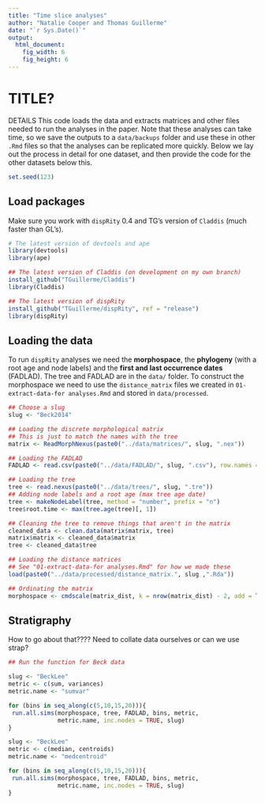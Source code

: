 ```yaml
---
title: "Time slice analyses"
author: "Natalie Cooper and Thomas Guillerme"
date: "`r Sys.Date()`"
output:
  html_document:
    fig_width: 6
    fig_height: 6
---
```


TITLE?
===============

DETAILS
This code loads the data and extracts matrices and other files needed to run the analyses in the paper. Note that these analyses can take time, so we save the outputs to a `data/backups` folder and use these in other `.Rmd` files so that the analyses can be replicated more quickly. Below we lay out the process in detail for one dataset, and then provide the code for the other datasets below this.

```r
set.seed(123)
```

Load packages
-----------------------------------

Make sure you work with `dispRity` 0.4 and TG's version of `Claddis` (much faster than GL's).

```r
# The latest version of devtools and ape
library(devtools)
library(ape)

## The latest version of Claddis (on development on my own branch)
install_github("TGuillerme/Claddis")
library(Claddis)

## The latest version of dispRity 
install_github("TGuillerme/dispRity", ref = "release")
library(dispRity) 
```

Loading the data
-----------------------------------

To run `dispRity` analyses we need the **morphospace**, the **phylogeny** (with a root age and node labels) and the **first and last occurrence dates** (FADLAD). The tree and FADLAD are in the `data/` folder. To construct the morphospace we need to use the `distance_matrix` files we created in `01-extract-data-for analyses.Rmd` and stored in `data/processed`.

```r
## Choose a slug
slug <- "Beck2014"

## Loading the discrete morphological matrix
## This is just to match the names with the tree
matrix <- ReadMorphNexus(paste0("../data/matrices/", slug, ".nex"))

## Loading the FADLAD
FADLAD <- read.csv(paste0("../data/FADLAD/", slug, ".csv"), row.names = 1, header = TRUE)

## Loading the tree
tree <- read.nexus(paste0("../data/trees/", slug, ".tre"))
## Adding node labels and a root age (max tree age date)
tree <- makeNodeLabel(tree, method = "number", prefix = "n")
tree$root.time <- max(tree.age(tree)[, 1])

## Cleaning the tree to remove things that aren't in the matrix 
cleaned_data <- clean.data(matrix$matrix, tree)
matrix$matrix <- cleaned_data$matrix
tree <- cleaned_data$tree

## Loading the distance matrices
## See "01-extract-data-for analyses.Rmd" for how we made these
load(paste0("../data/processed/distance_matrix.", slug ,".Rda"))

## Ordinating the matrix
morphospace <- cmdscale(matrix_dist, k = nrow(matrix_dist) - 2, add = TRUE)$points

```


Stratigraphy
-----------------------------------

How to go about that????
Need to collate data ourselves or can we use strap?


```r

## Run the function for Beck data

slug <- "BeckLee"
metric <- c(sum, variances)
metric.name <- "sumvar"

for (bins in seq_along(c(5,10,15,20))){
 run.all.sims(morphospace, tree, FADLAD, bins, metric, 
              metric.name, inc.nodes = TRUE, slug)
}

slug <- "BeckLee"
metric <- c(median, centroids)
metric.name <- "medcentroid"

for (bins in seq_along(c(5,10,15,20))){
 run.all.sims(morphospace, tree, FADLAD, bins, metric, 
              metric.name, inc.nodes = TRUE, slug)
}

```                      




